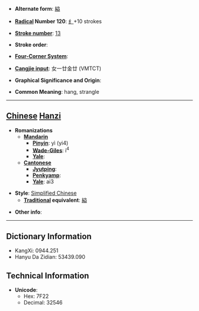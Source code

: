 * '''Alternate form''': [[縊]]

* '''[[Wiktionary:Chinese radical index| Radical]] Number 120''': [[Wiktionary:Chinese radical index 纟|纟]]+10 strokes

* '''[[Wiktionary:Chinese total strokes index|Stroke number]]''': [[Wiktionary:Chinese total strokes index 13|13]]

* '''Stroke order''': 

* '''[[Wiktionary:Chinese four corner index|Four-Corner System]]''': 

* '''[[Wiktionary:Chinese Cangjie index|Cangjie input]]''': 女一廿金廿 (VMTCT)

* '''Graphical Significance and Origin''': 

* '''Common Meaning''': hang, strangle

----

== [[Chinese]] [[Hanzi]] ==

* '''Romanizations'''
** '''[[Mandarin]]'''
*** '''[[Pinyin]]''': yì (yi4)
*** '''[[Wade-Giles]]''': i<sup>4</sup>
*** '''[[Yale]]''': 
** '''[[Cantonese]]'''
*** '''[[Jyutping]]''':
*** '''[[Penkyamp]]''': 
*** '''[[Yale]]''': ai3

* '''Style''': [[Simplified Chinese]] 
** '''[[Traditional Chinese|Traditional]] equivalent''': [[縊]]

* '''Other info''': 

----

== Dictionary Information ==

* KangXi: 0944.251
* Hanyu Da Zidian: 53439.090

== Technical Information ==

* '''Unicode''':
** Hex: 7F22
** Decimal: 32546
